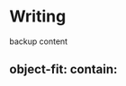 # Writing

<!--[if !IE]> <-->
<object type="text/html" data="https://docs.google.com/document/d/1cdxR6e5GA4QVHPXhateKdxttFH5_U00TpkME9hFJTuw/edit?usp=sharing" style="width:100%; height: 700px">
<p>backup content</p>
<h2>object-fit: contain:</h2>
</object>


